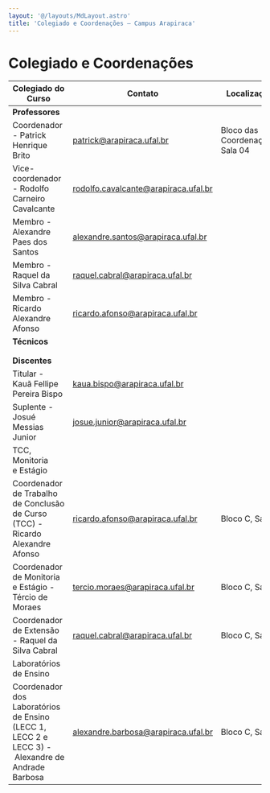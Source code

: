 ```yaml
---
layout: '@/layouts/MdLayout.astro'
title: 'Colegiado e Coordenações — Campus Arapiraca'
---
```




Colegiado e Coordenações
========================










| Colegiado do Curso | Contato | Localização |
| --- | --- | --- |
| **Professores** |  |  |
| Coordenador  - Patrick Henrique Brito | patrick@arapiraca.ufal.br | Bloco das Coordenações, Sala 04 |
| Vice-coordenador - Rodolfo Carneiro Cavalcante | rodolfo.cavalcante@arapiraca.ufal.br |  |
| Membro - Alexandre Paes dos Santos | alexandre.santos@arapiraca.ufal.br |  |
| Membro - Raquel da Silva Cabral | raquel.cabral@arapiraca.ufal.br |  |
| Membro - Ricardo Alexandre Afonso | ricardo.afonso@arapiraca.ufal.br |  |
| **Técnicos** |  |  |
|  |  |  |
|  |  |  |
| **Discentes** |  |  |
| Titular - Kauã Fellipe Pereira Bispo | kaua.bispo@arapiraca.ufal.br |  |
| Suplente - Josué Messias Junior | josue.junior@arapiraca.ufal.br |  |
| TCC, Monitoria e Estágio |  |  |
| Coordenador de Trabalho de Conclusão de Curso (TCC) -Ricardo Alexandre Afonso | ricardo.afonso@arapiraca.ufal.br | Bloco C, Sala |
| Coordenador de Monitoria e Estágio - Tércio de Moraes | tercio.moraes@arapiraca.ufal.br | Bloco C, Sala 6 |
| Coordenador de Extensão - Raquel da Silva Cabral | raquel.cabral@arapiraca.ufal.br | Bloco C, Sala |
| Laboratórios de Ensino |  |  |
| Coordenador dos Laboratórios de Ensino (LECC 1, LECC 2 e LECC 3) - Alexandre de Andrade Barbosa | alexandre.barbosa@arapiraca.ufal.br | Bloco C, Sala 5 |









